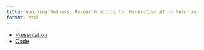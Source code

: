 ```yaml
---
title: Avoiding Sadness, Research policy for Generative AI -- Futuring the University at JLU
format: html
---
```


* [Presentation](https://github.com/Denubis/germany-keynote-ai-policy-briefing)
* [Code](https://github.com/Denubis/germany-keynote-ai-policy-briefing)
